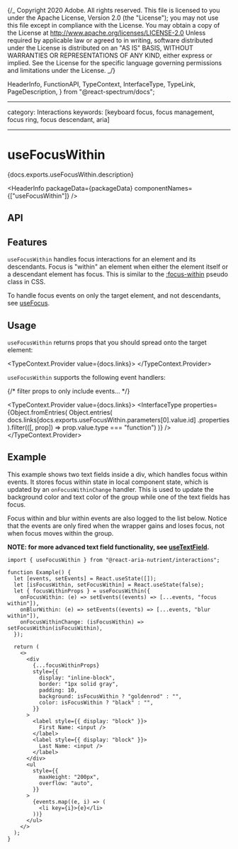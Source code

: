 {/_ Copyright 2020 Adobe. All rights reserved.
This file is licensed to you under the Apache License, Version 2.0 (the "License");
you may not use this file except in compliance with the License. You may obtain a copy
of the License at http://www.apache.org/licenses/LICENSE-2.0
Unless required by applicable law or agreed to in writing, software distributed under
the License is distributed on an "AS IS" BASIS, WITHOUT WARRANTIES OR REPRESENTATIONS
OF ANY KIND, either express or implied. See the License for the specific language
governing permissions and limitations under the License. _/}


  HeaderInfo,
  FunctionAPI,
  TypeContext,
  InterfaceType,
  TypeLink,
  PageDescription,
} from "@react-spectrum/docs";

---

category: Interactions
keywords: [keyboard focus, focus management, focus ring, focus descendant, aria]

---

# useFocusWithin

<PageDescription>{docs.exports.useFocusWithin.description}</PageDescription>

<HeaderInfo packageData={packageData} componentNames={["useFocusWithin"]} />

## API

<FunctionAPI function={docs.exports.useFocusWithin} links={docs.links} />

## Features

`useFocusWithin` handles focus interactions for an element and its descendants. Focus is "within"
an element when either the element itself or a descendant element has focus. This is similar to
the [:focus-within](https://developer.mozilla.org/en-US/docs/Web/CSS/:focus-within) pseudo class
in CSS.

To handle focus events on only the target element, and not descendants, see [useFocus](useFocus.html).

## Usage

`useFocusWithin` returns props that you should spread onto the target element:

<TypeContext.Provider value={docs.links}>
  <InterfaceType
    properties={docs.links[docs.exports.useFocusWithin.return.id].properties}
  />
</TypeContext.Provider>

`useFocusWithin` supports the following event handlers:

{/* filter props to only include events... */}

<TypeContext.Provider value={docs.links}>
  <InterfaceType
    properties={Object.fromEntries(
      Object.entries(
        docs.links[docs.exports.useFocusWithin.parameters[0].value.id]
          .properties
      ).filter(([, prop]) => prop.value.type === "function")
    )}
  />
</TypeContext.Provider>

## Example

This example shows two text fields inside a div, which handles focus within events. It stores focus
within state in local component state, which is updated by an `onFocusWithinChange` handler. This is used
to update the background color and text color of the group while one of the text fields has focus.

Focus within and blur within events are also logged to the list below. Notice that the events are only
fired when the wrapper gains and loses focus, not when focus moves within the group.

**NOTE: for more advanced text field functionality, see [useTextField](useTextField.html).**

```tsx example
import { useFocusWithin } from "@react-aria-nutrient/interactions";

function Example() {
  let [events, setEvents] = React.useState([]);
  let [isFocusWithin, setFocusWithin] = React.useState(false);
  let { focusWithinProps } = useFocusWithin({
    onFocusWithin: (e) => setEvents((events) => [...events, "focus within"]),
    onBlurWithin: (e) => setEvents((events) => [...events, "blur within"]),
    onFocusWithinChange: (isFocusWithin) => setFocusWithin(isFocusWithin),
  });

  return (
    <>
      <div
        {...focusWithinProps}
        style={{
          display: "inline-block",
          border: "1px solid gray",
          padding: 10,
          background: isFocusWithin ? "goldenrod" : "",
          color: isFocusWithin ? "black" : "",
        }}
      >
        <label style={{ display: "block" }}>
          First Name: <input />
        </label>
        <label style={{ display: "block" }}>
          Last Name: <input />
        </label>
      </div>
      <ul
        style={{
          maxHeight: "200px",
          overflow: "auto",
        }}
      >
        {events.map((e, i) => (
          <li key={i}>{e}</li>
        ))}
      </ul>
    </>
  );
}
```
